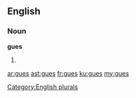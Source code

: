{{also|gués}}
==English==

===Noun===
'''gues'''

# {{plural of|gue}}

[[Category:English plurals]]

[[ar:gues]]
[[ast:gues]]
[[fr:gues]]
[[ku:gues]]
[[my:gues]]